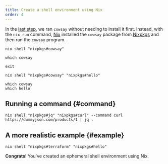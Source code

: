```yaml
---
title: Create a shell environment using Nix
order: 4
---
```


In the [last step][nix-run], we ran `cowsay` without needing to install it first.
Instead, with the `nix run` command, [Nix] installed the `cowsay` package from [Nixpkgs] and then ran the `cowsay` program.

```shell
nix shell "nixpkgs#cowsay"
```

```shell
which cowsay
```

```shell
exit
```

```shell
nix shell "nixpkgs#cowsay" "nixpkgs#hello"
```

```shell
which cowsay
which hello
```

## Running a command \{#command}

```shell
nix shell "nixpkgs#jq" "nixpkgs#curl" --command curl https://dummyjson.com/products/1 | jq .
```

## A more realistic example \{#example}

```shell
nix shell "nixpkgs#terraform" "nixpkgs#hello"
```

**Congrats**!
You've created an ephemeral shell environment using Nix.

[hello]: https://gnu.org/software/hello
[nix]: /concepts/nix
[nix-run]: /start/nix-run
[nixpkgs]: /concepts/nixpkgs
